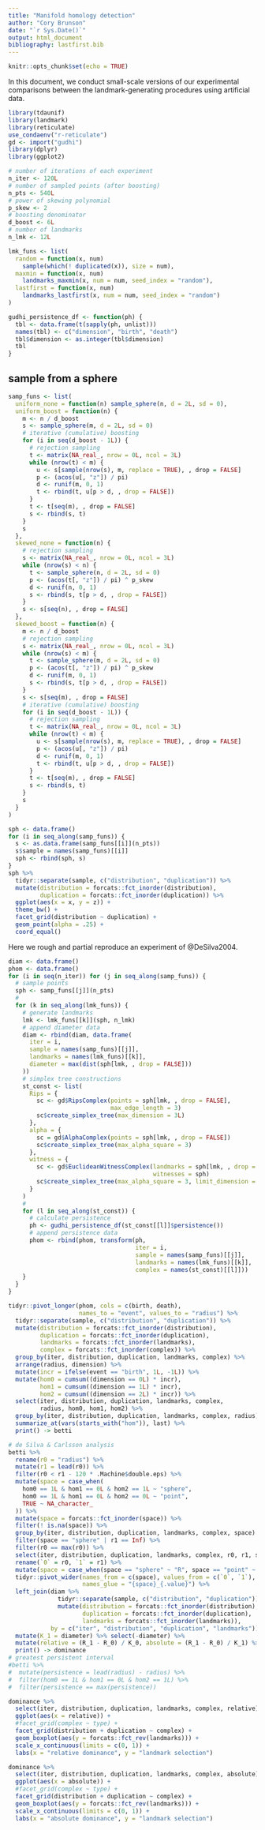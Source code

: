 ```yaml
---
title: "Manifold homology detection"
author: "Cory Brunson"
date: "`r Sys.Date()`"
output: html_document
bibliography: lastfirst.bib
---
```


```r
knitr::opts_chunk$set(echo = TRUE)
```

In this document, we conduct small-scale versions of our experimental comparisons between the landmark-generating procedures using artificial data.

```r
library(tdaunif)
library(landmark)
library(reticulate)
use_condaenv("r-reticulate")
gd <- import("gudhi")
library(dplyr)
library(ggplot2)
```

```r
# number of iterations of each experiment
n_iter <- 120L
# number of sampled points (after boosting)
n_pts <- 540L
# power of skewing polynomial
p_skew <- 2
# boosting denominator
d_boost <- 6L
# number of landmarks
n_lmk <- 12L
```

```r
lmk_funs <- list(
  random = function(x, num)
    sample(which(! duplicated(x)), size = num),
  maxmin = function(x, num)
    landmarks_maxmin(x, num = num, seed_index = "random"),
  lastfirst = function(x, num)
    landmarks_lastfirst(x, num = num, seed_index = "random")
)
```

```r
gudhi_persistence_df <- function(ph) {
  tbl <- data.frame(t(sapply(ph, unlist)))
  names(tbl) <- c("dimension", "birth", "death")
  tbl$dimension <- as.integer(tbl$dimension)
  tbl
}
```

## sample from a sphere

```r
samp_funs <- list(
  uniform_none = function(n) sample_sphere(n, d = 2L, sd = 0),
  uniform_boost = function(n) {
    m <- n / d_boost
    s <- sample_sphere(m, d = 2L, sd = 0)
    # iterative (cumulative) boosting
    for (i in seq(d_boost - 1L)) {
      # rejection sampling
      t <- matrix(NA_real_, nrow = 0L, ncol = 3L)
      while (nrow(t) < m) {
        u <- s[sample(nrow(s), m, replace = TRUE), , drop = FALSE]
        p <- (acos(u[, "z"]) / pi)
        d <- runif(m, 0, 1)
        t <- rbind(t, u[p > d, , drop = FALSE])
      }
      t <- t[seq(m), , drop = FALSE]
      s <- rbind(s, t)
    }
    s
  },
  skewed_none = function(n) {
    # rejection sampling
    s <- matrix(NA_real_, nrow = 0L, ncol = 3L)
    while (nrow(s) < n) {
      t <- sample_sphere(n, d = 2L, sd = 0)
      p <- (acos(t[, "z"]) / pi) ^ p_skew
      d <- runif(n, 0, 1)
      s <- rbind(s, t[p > d, , drop = FALSE])
    }
    s <- s[seq(n), , drop = FALSE]
  },
  skewed_boost = function(n) {
    m <- n / d_boost
    # rejection sampling
    s <- matrix(NA_real_, nrow = 0L, ncol = 3L)
    while (nrow(s) < m) {
      t <- sample_sphere(m, d = 2L, sd = 0)
      p <- (acos(t[, "z"]) / pi) ^ p_skew
      d <- runif(m, 0, 1)
      s <- rbind(s, t[p > d, , drop = FALSE])
    }
    s <- s[seq(m), , drop = FALSE]
    # iterative (cumulative) boosting
    for (i in seq(d_boost - 1L)) {
      # rejection sampling
      t <- matrix(NA_real_, nrow = 0L, ncol = 3L)
      while (nrow(t) < m) {
        u <- s[sample(nrow(s), m, replace = TRUE), , drop = FALSE]
        p <- (acos(u[, "z"]) / pi)
        d <- runif(m, 0, 1)
        t <- rbind(t, u[p > d, , drop = FALSE])
      }
      t <- t[seq(m), , drop = FALSE]
      s <- rbind(s, t)
    }
    s
  }
)
```

```r
sph <- data.frame()
for (i in seq_along(samp_funs)) {
  s <- as.data.frame(samp_funs[[i]](n_pts))
  s$sample = names(samp_funs)[[i]]
  sph <- rbind(sph, s)
}
sph %>%
  tidyr::separate(sample, c("distribution", "duplication")) %>%
  mutate(distribution = forcats::fct_inorder(distribution),
         duplication = forcats::fct_inorder(duplication)) %>%
  ggplot(aes(x = x, y = z)) +
  theme_bw() +
  facet_grid(distribution ~ duplication) +
  geom_point(alpha = .25) +
  coord_equal()
```

Here we rough and partial reproduce an experiment of @DeSilva2004.

```r
diam <- data.frame()
phom <- data.frame()
for (i in seq(n_iter)) for (j in seq_along(samp_funs)) {
  # sample points
  sph <- samp_funs[[j]](n_pts)
  #
  for (k in seq_along(lmk_funs)) {
    # generate landmarks
    lmk <- lmk_funs[[k]](sph, n_lmk)
    # append diameter data
    diam <- rbind(diam, data.frame(
      iter = i,
      sample = names(samp_funs)[[j]],
      landmarks = names(lmk_funs)[[k]],
      diameter = max(dist(sph[lmk, , drop = FALSE]))
    ))
    # simplex tree constructions
    st_const <- list(
      Rips = {
        sc <- gd$RipsComplex(points = sph[lmk, , drop = FALSE],
                             max_edge_length = 3)
        sc$create_simplex_tree(max_dimension = 3L)
      },
      alpha = {
        sc = gd$AlphaComplex(points = sph[lmk, , drop = FALSE])
        sc$create_simplex_tree(max_alpha_square = 3)
      },
      witness = {
        sc <- gd$EuclideanWitnessComplex(landmarks = sph[lmk, , drop = FALSE],
                                         witnesses = sph)
        sc$create_simplex_tree(max_alpha_square = 3, limit_dimension = 3L)
      }
    )
    #
    for (l in seq_along(st_const)) {
      # calculate persistence
      ph <- gudhi_persistence_df(st_const[[l]]$persistence())
      # append persistence data
      phom <- rbind(phom, transform(ph,
                                    iter = i,
                                    sample = names(samp_funs)[[j]],
                                    landmarks = names(lmk_funs)[[k]],
                                    complex = names(st_const)[[l]]))
    }
  }
}
```

```r
tidyr::pivot_longer(phom, cols = c(birth, death),
                    names_to = "event", values_to = "radius") %>%
  tidyr::separate(sample, c("distribution", "duplication")) %>%
  mutate(distribution = forcats::fct_inorder(distribution),
         duplication = forcats::fct_inorder(duplication),
         landmarks = forcats::fct_inorder(landmarks),
         complex = forcats::fct_inorder(complex)) %>%
  group_by(iter, distribution, duplication, landmarks, complex) %>%
  arrange(radius, dimension) %>%
  mutate(incr = ifelse(event == "birth", 1L, -1L)) %>%
  mutate(hom0 = cumsum((dimension == 0L) * incr),
         hom1 = cumsum((dimension == 1L) * incr),
         hom2 = cumsum((dimension == 2L) * incr)) %>%
  select(iter, distribution, duplication, landmarks, complex,
         radius, hom0, hom1, hom2) %>%
  group_by(iter, distribution, duplication, landmarks, complex, radius) %>%
  summarize_at(vars(starts_with("hom")), last) %>%
  print() -> betti
```

```r
# de Silva & Carlsson analysis
betti %>%
  rename(r0 = "radius") %>%
  mutate(r1 = lead(r0)) %>%
  filter(r0 < r1 - 120 * .Machine$double.eps) %>%
  mutate(space = case_when(
    hom0 == 1L & hom1 == 0L & hom2 == 1L ~ "sphere",
    hom0 == 1L & hom1 == 0L & hom2 == 0L ~ "point",
    TRUE ~ NA_character_
  )) %>%
  mutate(space = forcats::fct_inorder(space)) %>%
  filter(! is.na(space)) %>%
  group_by(iter, distribution, duplication, landmarks, complex, space) %>%
  filter(space == "sphere" | r1 == Inf) %>%
  filter(r0 == max(r0)) %>%
  select(iter, distribution, duplication, landmarks, complex, r0, r1, space) %>%
  rename(`0` = r0, `1` = r1) %>%
  mutate(space = case_when(space == "sphere" ~ "R", space == "point" ~ "K")) %>%
  tidyr::pivot_wider(names_from = c(space), values_from = c(`0`, `1`),
                     names_glue = "{space}_{.value}") %>%
  left_join(diam %>%
              tidyr::separate(sample, c("distribution", "duplication")) %>%
              mutate(distribution = forcats::fct_inorder(distribution),
                     duplication = forcats::fct_inorder(duplication),
                     landmarks = forcats::fct_inorder(landmarks)),
            by = c("iter", "distribution", "duplication", "landmarks")) %>%
  mutate(K_1 = diameter) %>% select(-diameter) %>%
  mutate(relative = (R_1 - R_0) / K_0, absolute = (R_1 - R_0) / K_1) %>%
  print() -> dominance
# greatest persistent interval
#betti %>%
#  mutate(persistence = lead(radius) - radius) %>%
#  filter(hom0 == 1L & hom1 == 0L & hom2 == 1L) %>%
#  filter(persistence == max(persistence))
```

```r
dominance %>%
  select(iter, distribution, duplication, landmarks, complex, relative) %>%
  ggplot(aes(x = relative)) +
  #facet_grid(complex ~ type) +
  facet_grid(distribution + duplication ~ complex) +
  geom_boxplot(aes(y = forcats::fct_rev(landmarks))) +
  scale_x_continuous(limits = c(0, 1)) +
  labs(x = "relative dominance", y = "landmark selection")
```

```r
dominance %>%
  select(iter, distribution, duplication, landmarks, complex, absolute) %>%
  ggplot(aes(x = absolute)) +
  #facet_grid(complex ~ type) +
  facet_grid(distribution + duplication ~ complex) +
  geom_boxplot(aes(y = forcats::fct_rev(landmarks))) +
  scale_x_continuous(limits = c(0, 1)) +
  labs(x = "absolute dominance", y = "landmark selection")
```
